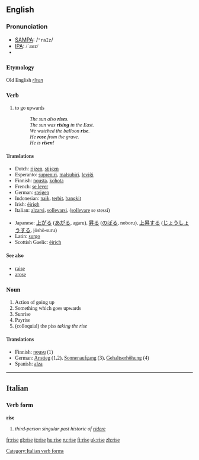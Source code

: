 ==English==

{{rank|effort|race|ladies|883|rise|looks|running|garden}}

===Pronunciation===
*[[w:SAMPA|SAMPA]]: /<tt>"raIz</tt>/
*[[w:IPA|IPA]]: <font style="font-family:lucida sans unicode">/ˈɹaɪz/
*{{audio|en-us-rise.ogg|Audio (US)}}
===Etymology===
Old English ''[[rīsan]]''
===Verb===
{{en-verb|rise|rises|rose|risen|rising}}

# to go upwards
#:''The sun also '''rises'''.''
#:''The sun was '''rising''' in the East.''
#:''We watched the balloon '''rise'''.''
#:''He '''rose''' from the grave.''
#:''He is '''risen'''!''

====Translations====
{{top}}
*Dutch: [[rijzen]], [[stijgen]]
*Esperanto: [[supreniri]], [[malsubiri]], [[leviĝi]]
*Finnish: [[nousta]], [[kohota]]
*French: [[se lever]]
*German: [[steigen]]
*Indonesian: [[naik]], [[terbit]], [[bangkit]]
*Irish: [[éirigh]]
*Italian: [[alzarsi]], [[sollevarsi]], ([[sollevare]] se stessi)
{{mid}}
*Japanese: [[上がる]] ([[あがる]], agaru), [[昇る]] ([[のぼる]], noboru), [[上昇]]する ([[じょうしょう]]する, jōshō-suru)
*Latin: [[surgo]]
*Scottish Gaelic: [[èirich]]
{{bottom}}

====See also====
*[[raise]]
*[[arose]]

===Noun===
{{en-noun|rise|rises}}

# Action of going up
# Something which goes upwards
# Sunrise
# Payrise
# (colloquial) the piss ''taking the rise''

====Translations====
*Finnish: [[nousu]] (1)
*German: [[Anstieg]] (1,2), [[Sonnenaufgang]] (3), [[Gehaltserhöhung]] (4)
*Spanish: [[alza]] {{f}}

----

==Italian==
===Verb form===
'''rise'''

# ''third-person singular past historic of [[ridere]]''
[[Category:Italian verb forms]]

[[fr:rise]]
[[gl:rise]]
[[it:rise]]
[[hu:rise]]
[[ru:rise]]
[[fi:rise]]
[[uk:rise]]
[[zh:rise]]